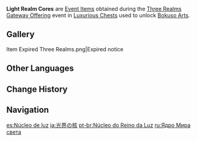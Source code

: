 {{Item Infobox
|id           = 101693
|image        = Item Light Realm Core.png
|type         = Consumables
|group        = Event Items
|invCategory  = Precious Items
|quality      = 4
|description  = You discovered this mysterious stone while exploring the darkened realm of Enkanomiya.<br>The Light Realm gave humans additional means to resist the Abyss.
|source1      = [[Three Realms Gateway Offering]] Event from [[Luxurious Chests]]
|event        = Three Realms Gateway Offering
}}
'''Light Realm Cores''' are [[Event Items]] obtained during the [[Three Realms Gateway Offering]] event in [[Luxurious Chest]]s used to unlock [[Three Realms Gateway Offering#Bokuso Arts|Bokuso Arts]].

==Gallery==
<gallery>
Item Expired Three Realms.png|Expired notice
</gallery>

==Other Languages==
{{Other Languages
|en      = Light Realm Core
|zhs     = 光界之核
|zhs_rm  = Guāng Jiè zhī Hé
|zht     = 光界之核
|zht_rm  = Guāng Jiè zhī Hé
|zh_tl   = Core of the Light Realm
|ja      = 光界の核
|ja_rm   = Koukai no Kaku
|ja_tl   = Core of the Light Realm
|ko      = 광계의 핵
|ko_rm   = Gwanggye-ui Haek
|ko_tl   = Core of the Light Realm
|es      = Núcleo de luz
|es_tl   = Core of Light
|fr      = Noyau du Royaume de la lumière
|fr_tl   = Core of the Light Realm
|ru      = Ядро Мира света
|ru_tl   = Core of the World of Light
|th      = Light Realm Core
|vi      = Hạt Nhân Ánh Sáng
|vi_tl   = 
|de      = Kern der Lichtwelt
|de_tl   = Core of the Light World
|id      = Inti Dunia Terang
|id_tl   = Light Realm Core
|pt      = Núcleo do Reino da Luz
|pt_tl   = 
}}

==Change History==
{{Change History|2.5}}

==Navigation==
{{Precious Navbox|Item}}

[[es:Núcleo de luz]]
[[ja:光界の核]]
[[pt-br:Núcleo do Reino da Luz]]
[[ru:Ядро Мира света]]